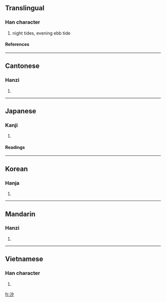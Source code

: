 ==Translingual==
===Han character===
{{Han char|rn=85|rad=水|as=03|sn=6|four=3712<sub>0</sub>|canj=水弓戈 (ENI)}}
# night tides, evening ebb tide
====References====
{{Han ref|kx=0605.030|dkj=17122|dj=0998.120|hdz=31554.020|uh=6C50|ud=27728|bh=A6C1|bd=42689}}
----
==Cantonese==
===Hanzi===
{{yue-hanzi|jyut=|y=jik6}}
# {{defn|Cantonese}}
----
==Japanese==
===Kanji===
{{ja-kanji|grade=|rs=水03}}
# {{defn|Japanese}} 
====Readings====
{{ja-readings|on=[[せき]] (seki)|kun=[[しお]] (shio), [[うしお]] (ushio)}}
----
==Korean==
===Hanja===
{{ko-hanja|hangeul=석|eumhun=|rv=seok|mr=sŏk|y=sek}}
# {{defn|Korean}}
----
==Mandarin==
===Hanzi===
{{cmn-hanzi|pin=[[xī]] (xi1), [[xì]] (xi4)|wg=hsi<sup>1</sup>, hsi<sup>4</sup>}}
# {{defn|Mandarin}}
----
==Vietnamese==
===Han character===
{{vi-hantu|đập}}
# {{defn|Vietnamese}}

[[fr:汐]]